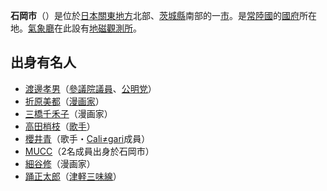 {{日本都市|
自治體名=石岡市|
圖像=[[File:Hitachi-kokubunji_senkadou.JPG|240px]]|
圖像說明=[[常陸國分寺|國分寺]]（[[常陸國|常陸]]國分寺）|
市章=|
日文原名=石岡市|
平假名=いしおかし|
羅馬字拼音=Ishioka-shi|
都道府縣=茨城縣|
支廳=|
編號=08205-8|
面積=213.38|
邊界未定=|
人口=82,385|
統計時間=2007年8月1日 |
自治體=[[土浦市|土浦市]]、[[築波市|築波市]]、[[霞浦市|霞浦市]]、[[笠間市|笠間市]]、[[櫻川市|櫻川市]]、[[小美玉市|小美玉市]]|
樹=|
花=|
鳥=|
其他象徵物=|
其他象徵=|
郵遞區號=315-8640|
所在地=石岡市石岡一丁目1番地1|
電話號碼=299-23-1111|
外部連結=http://city.ishioka.lg.jp/|
經度=|
緯度=|
地圖=|
注記= |
}}
'''石岡市'''（{{jpn|j=石岡市|hg=いしおかし|rm=Ishioka shi|f=y}}）是位於[[日本|日本]][[關東地方|關東地方]]北部、[[茨城縣|茨城縣]]南部的一[[市|市]]。是[[常陸國|常陸國]]的[[國府_(日本歷史)|國府]]所在地。[[日本氣象廳|氣象廳]]在此設有[[氣象廳地磁觀測所|地磁觀測所]]。

== 出身有名人 ==
*[[渡邊孝男|渡邊孝男]]（[[參議院議員|參議院議員]]、[[公明党|公明党]]）
*[[折原美都|折原美都]]（[[漫画家|漫画家]]）
*[[三橋千禾子|三橋千禾子]]（漫画家）
*[[高田梢枝|高田梢枝]]（[[歌手|歌手]]）
*[[櫻井青|櫻井青]]（歌手・[[Cali≠gari|Cali≠gari]]成員）　　
*[[MUCC|MUCC]]（2名成員出身於石岡市）
*[[細谷修|細谷修]]（漫画家）
*[[踊正太郎|踊正太郎]]（[[津軽三味線|津軽三味線]]）

{{茨城縣}}
{{Authority control}}
{{日本地理小作品}}